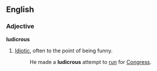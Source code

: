 ==English==
===Adjective===
'''ludicrous''' 
# [[Idiotic]], often to the point of being funny.
#: He made a '''ludicrous''' attempt to [[run]] for [[Congress]].